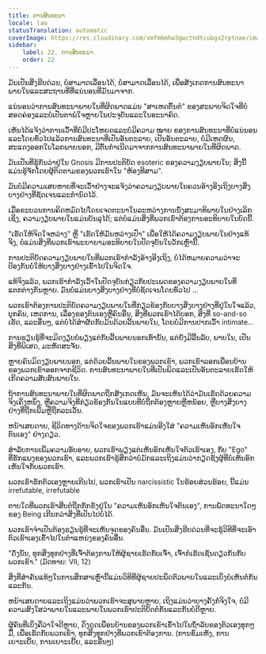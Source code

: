 ```yaml
---
title: ການສົນທະນາ
locale: lao
statusTranslation: automatic
coverImage: https://res.cloudinary.com/xmfm6mhw3gwctndtcubgx2rptnae/image/upload/v1740468922/small_cover_tratado_de_psicologia_revolucionaria_a4c0dca4e0.webp
sidebar:
    label: 22. ການສົນທະນາ
    order: 22
---
```

ມັນເປັນສິ່ງຮີບດ່ວນ, ບໍ່ສາມາດເລື່ອນໄດ້, ບໍ່ສາມາດເລື່ອນໄດ້, ເພື່ອສັງເກດການສົນທະນາພາຍໃນແລະສະຖານທີ່ທີ່ແນ່ນອນທີ່ມັນມາຈາກ.

ແນ່ນອນວ່າການສົນທະນາພາຍໃນທີ່ຜິດພາດແມ່ນ "ສາເຫດຕົ້ນຕໍ" ຂອງສະພາບຈິດໃຈທີ່ບໍ່ສອດຄ່ອງແລະບໍ່ເປັນຕາພໍໃຈຫຼາຍໃນປະຈຸບັນແລະໃນອະນາຄົດ.

ເຫັນໄດ້ແຈ້ງວ່າການເວົ້າທີ່ບໍ່ມີປະໂຫຍດແລະບໍ່ມີຄວາມ ໝາຍ ຂອງການສົນທະນາທີ່ບໍ່ແນ່ນອນແລະໂດຍທົ່ວໄປແລ້ວການສົນທະນາທີ່ເປັນອັນຕະລາຍ, ເປັນອັນຕະລາຍ, ບໍ່ມີເຫດຜົນ, ສະແດງອອກໃນໂລກພາຍນອກ, ມີຕົ້ນກໍາເນີດມາຈາກການສົນທະນາພາຍໃນທີ່ຜິດພາດ.

ມັນເປັນທີ່ຮູ້ກັນວ່າຢູ່ໃນ Gnosis ມີການປະຕິບັດ esoteric ຂອງຄວາມງຽບພາຍໃນ; ສິ່ງນີ້ແມ່ນຮູ້ຈັກໂດຍຜູ້ຕິດຕາມຂອງພວກເຮົາໃນ "ຫ້ອງທີສາມ".

ມັນບໍ່ມີຄວາມເສຍຫາຍທີ່ຈະເວົ້າຢ່າງຈະແຈ້ງວ່າຄວາມງຽບພາຍໃນຄວນອ້າງອີງເຖິງບາງສິ່ງບາງຢ່າງທີ່ຊັດເຈນແລະກໍານົດໄວ້.

ເມື່ອຂະບວນການຄິດຫມົດໄປໂດຍເຈດຕະນາໃນລະຫວ່າງການນັ່ງສະມາທິພາຍໃນຢ່າງເລິກເຊິ່ງ, ຄວາມງຽບພາຍໃນແມ່ນບັນລຸໄດ້; ແຕ່ບໍ່ແມ່ນສິ່ງທີ່ພວກເຮົາຕ້ອງການອະທິບາຍໃນບົດນີ້.

"ເຮັດໃຫ້ຈິດໃຈຫວ່າງ" ຫຼື "ເຮັດໃຫ້ມັນຫວ່າງເປົ່າ" ເພື່ອໃຫ້ໄດ້ຄວາມງຽບພາຍໃນຢ່າງແທ້ຈິງ, ບໍ່ແມ່ນສິ່ງທີ່ພວກເຮົາພະຍາຍາມອະທິບາຍໃນປັດຈຸບັນໃນວັກເຫຼົ່ານີ້.

ການປະຕິບັດຄວາມງຽບພາຍໃນທີ່ພວກເຮົາກໍາລັງອ້າງອີງເຖິງ, ບໍ່ໄດ້ຫມາຍຄວາມວ່າຈະປ້ອງກັນບໍ່ໃຫ້ບາງສິ່ງບາງຢ່າງເຂົ້າໄປໃນຈິດໃຈ.

ແທ້ຈິງແລ້ວ, ພວກເຮົາກໍາລັງເວົ້າໃນປັດຈຸບັນກ່ຽວກັບປະເພດຂອງຄວາມງຽບພາຍໃນທີ່ແຕກຕ່າງກັນຫຼາຍ. ມັນບໍ່ແມ່ນບາງສິ່ງບາງຢ່າງທີ່ບໍ່ຊັດເຈນໂດຍທົ່ວໄປ ...

ພວກເຮົາຕ້ອງການປະຕິບັດຄວາມງຽບພາຍໃນທີ່ກ່ຽວຂ້ອງກັບບາງສິ່ງບາງຢ່າງທີ່ຢູ່ໃນໃຈແລ້ວ, ບຸກຄົນ, ເຫດການ, ເລື່ອງຂອງຕົນເອງຫຼືຄົນອື່ນ, ສິ່ງທີ່ພວກເຮົາໄດ້ບອກ, ສິ່ງທີ່ so-and-so ເຮັດ, ແລະອື່ນໆ, ແຕ່ບໍ່ໄດ້ສໍາຜັດກັບມັນດ້ວຍລີ້ນພາຍໃນ, ໂດຍບໍ່ມີການປາກເວົ້າ intimate...

ການຮຽນຮູ້ທີ່ຈະມິດງຽບບໍ່ພຽງແຕ່ກັບລີ້ນພາຍນອກເທົ່ານັ້ນ, ແຕ່ຍັງມີລີ້ນລັບ, ພາຍໃນ, ເປັນສິ່ງທີ່ພິເສດ, ມະຫັດສະຈັນ.

ຫຼາຍຄົນມິດງຽບພາຍນອກ, ແຕ່ດ້ວຍລີ້ນພາຍໃນຂອງພວກເຂົາ, ພວກເຂົາລອກເພື່ອນບ້ານຂອງພວກເຂົາອອກຈາກຊີວິດ. ການສົນທະນາພາຍໃນທີ່ເປັນພິດແລະເປັນອັນຕະລາຍເຮັດໃຫ້ເກີດຄວາມສັບສົນພາຍໃນ.

ຖ້າການສົນທະນາພາຍໃນທີ່ຜິດພາດຖືກສັງເກດເຫັນ, ມັນຈະເຫັນໄດ້ວ່າມັນເຮັດດ້ວຍຄວາມຈິງເຄິ່ງຫນຶ່ງ, ຫຼືຄວາມຈິງທີ່ກ່ຽວຂ້ອງກັນໃນແບບທີ່ບໍ່ຖືກຕ້ອງຫຼາຍຫຼືຫນ້ອຍ, ຫຼືບາງສິ່ງບາງຢ່າງທີ່ຖືກເພີ່ມຫຼືຖືກລະເວັ້ນ.

ຫນ້າເສຍດາຍ, ຊີວິດທາງດ້ານຈິດໃຈຂອງພວກເຮົາແມ່ນອີງໃສ່ "ຄວາມເຫັນອົກເຫັນໃຈຕົນເອງ" ຢ່າງດຽວ.

ສໍາລັບການເພີ່ມຄວາມອັບອາຍ, ພວກເຮົາພຽງແຕ່ເຫັນອົກເຫັນໃຈຕົວເຮົາເອງ, ກັບ "Ego" ທີ່ຮັກແພງຂອງພວກເຮົາ, ແລະພວກເຮົາຮູ້ສຶກວ່າບໍ່ມັກແລະເຖິງແມ່ນວ່າກຽດຊັງຜູ້ທີ່ບໍ່ເຫັນອົກເຫັນໃຈກັບພວກເຮົາ.

ພວກເຮົາຮັກຕົວເອງຫຼາຍເກີນໄປ, ພວກເຮົາເປັນ narcissistic ໃນຮ້ອຍສ່ວນຮ້ອຍ, ນີ້ແມ່ນ irrefutable, irrefutable

ຕາບໃດທີ່ພວກເຮົາສືບຕໍ່ຖືກກັກຂັງຢູ່ໃນ "ຄວາມເຫັນອົກເຫັນໃຈຕົນເອງ", ການພັດທະນາໃດໆຂອງ Being ເກີນກວ່າສິ່ງທີ່ເປັນໄປບໍ່ໄດ້.

ພວກເຮົາຈໍາເປັນຕ້ອງຮຽນຮູ້ທີ່ຈະເຫັນຈຸດຂອງຄົນອື່ນ. ມັນເປັນສິ່ງຮີບດ່ວນທີ່ຈະຮູ້ວິທີທີ່ຈະເອົາຕົວເຮົາເອງເຂົ້າໄປໃນຕໍາແຫນ່ງຂອງຄົນອື່ນ.

"ດັ່ງນັ້ນ, ທຸກສິ່ງທຸກຢ່າງທີ່ເຈົ້າຕ້ອງການໃຫ້ຜູ້ຊາຍເຮັດກັບເຈົ້າ, ເຈົ້າກໍ່ເຮັດເຊັ່ນດຽວກັນກັບພວກເຂົາ." (ມັດທາຍ: VII, 12)

ສິ່ງທີ່ສໍາຄັນແທ້ໆໃນການສຶກສາເຫຼົ່ານີ້ແມ່ນວິທີທີ່ຜູ້ຊາຍປະພຶດຕົວພາຍໃນແລະເບິ່ງບໍ່ເຫັນຕໍ່ກັນແລະກັນ.

ຫນ້າເສຍດາຍແລະເຖິງແມ່ນວ່າພວກເຮົາຈະສຸພາບຫຼາຍ, ເຖິງແມ່ນວ່າບາງຄັ້ງກໍ່ຈິງໃຈ, ບໍ່ມີຄວາມສົງໃສວ່າພາຍໃນແລະພາຍໃນພວກເຮົາປະຕິບັດຕໍ່ກັນແລະກັນບໍ່ດີຫຼາຍ.

ຜູ້ຄົນທີ່ເບິ່ງຄືວ່າໃຈດີຫຼາຍ, ດຶງດູດເພື່ອນບ້ານຂອງພວກເຂົາເຂົ້າໄປໃນຖ້ໍາລັບຂອງຕົວເອງທຸກໆມື້, ເພື່ອເຮັດກັບພວກເຂົາ, ທຸກສິ່ງທຸກຢ່າງທີ່ພວກເຂົາຕ້ອງການ. (ການຂົ່ມເຫັງ, ການເຍາະເຍີ້ຍ, ການເຍາະເຍີ້ຍ, ແລະອື່ນໆ)

